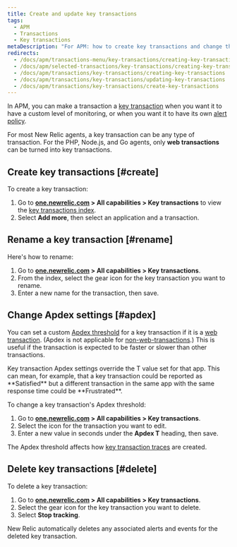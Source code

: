```yaml
---
title: Create and update key transactions
tags:
  - APM
  - Transactions
  - Key transactions
metaDescription: "For APM: how to create key transactions and change their Apdex settings."
redirects:
  - /docs/apm/transactions-menu/key-transactions/creating-key-transactions
  - /docs/apm/selected-transactions/key-transactions/creating-key-transactions
  - /docs/apm/transactions/key-transactions/creating-key-transactions
  - /docs/apm/transactions/key-transactions/updating-key-transactions
  - /docs/apm/transactions/key-transactions/create-key-transactions
---
```


In APM, you can make a transaction a [key transaction](/docs/apm/transactions/key-transactions/key-transactions-tracking-important-transactions-or-events) when you want it to have a custom level of monitoring, or when you want it to have its own [alert policy](/docs/apm/transactions/key-transactions/view-key-transactions-alert-information).

For most New Relic agents, a key transaction can be any type of transaction. For the PHP, Node.js, and Go agents, only **web transactions** can be turned into key transactions.

## Create key transactions [#create]

To create a key transaction: 

1. Go to **[one.newrelic.com](https://one.newrelic.com/all-capabilities) > All capabilities > Key transactions** to view the [key transactions index](/docs/apm/transactions/key-transactions/key-transactions-tracking-important-transactions-or-events#find).
2. Select **Add more**, then select an application and a transaction. 

## Rename a key transaction [#rename]

Here's how to rename:

1. Go to **[one.newrelic.com](https://one.newrelic.com/all-capabilities) > All capabilities > Key transactions**.
2. From the index, select the gear <Icon name="fe-settings"/> icon for the key transaction you want to rename.
3. Enter a new name for the transaction, then save.

## Change Apdex settings [#apdex]

You can set a custom [Apdex threshold](/docs/apm/new-relic-apm/apdex/apdex-measuring-user-satisfaction) for a key transaction if it is a [web transaction](/docs/using-new-relic/welcome-new-relic/getting-started/glossary#transaction). (Apdex is not applicable for [non-web-transactions](/docs/using-new-relic/welcome-new-relic/getting-started/glossary#non-web-transaction).) This is useful if the transaction is expected to be faster or slower than other transactions.

<Callout variant="important">
  Key transaction Apdex settings override the T value set for that app. This can mean, for example, that a key transaction could be reported as **Satisfied** but a different transaction in the same app with the same response time could be **Frustrated**.
</Callout>

To change a key transaction's Apdex threshold:

1. Go to **[one.newrelic.com](https://one.newrelic.com/all-capabilities) > All capabilities > Key transactions**.
2. Select the <Icon name="fe-settings"/>
   icon for the transaction you want to edit.
3. Enter a new value in seconds under the **Apdex T** heading, then save.

The Apdex threshold affects how [key transaction traces](/docs/apm/transactions/transaction-traces/configure-transaction-traces#key-txns) are created.

## Delete key transactions [#delete]

To delete a key transaction:

1. Go to **[one.newrelic.com](https://one.newrelic.com/all-capabilities) > All capabilities > Key transactions**.
2. Select the gear <Icon name="fe-settings"/>
   icon for the key transaction you want to delete.
3. Select **Stop tracking**.

New Relic automatically deletes any associated alerts and events for the deleted key transaction.
